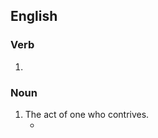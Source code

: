 ==English==

===Verb===
{{head|en|verb form}}

# {{present participle of|en|contrive|nocat=1}}

===Noun===
{{en-noun}}

# The act of one who contrives.
#* {{quote-text|en|year=2007|author=Steve Talbott|title=Devices of the Soul|page=192|passage=Do we really want all those strivings and '''contrivings'''—all those thoughts and assumptions someone has cleverly etched into the hardware and software we are using—to remain invisible?}}